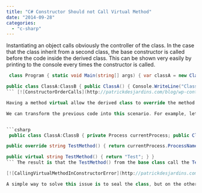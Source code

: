```yaml
---
title: "C# Constructor Should not Call Virtual Method"
date: "2014-09-28"
categories: 
  - "c-sharp"
---
```


Instantiating an object calls obviously the controller of the class. In the case that the class inherit from a second class, the base constructor is called before the code inside the derived class. This can be shown very easily by printing to the console every times the constructor is called. 
```csharp
 class Program { static void Main(string[] args) { var classA = new ClassA(); Console.ReadLine(); } }

public class ClassA:ClassB { public ClassA() { Console.WriteLine("ClassA Constructor"); } } public class ClassB { public ClassB() { Console.WriteLine("ClassB Constructor"); } } 
``` [![ConstructorOrderCalls](http://patrickdesjardins.com/blog/wp-content/uploads/2014/06/ConstructorOrderCalls-400x345.png)](http://patrickdesjardins.com/blog/c-constructor-should-not-call-virtual-method/constructorordercalls)

Having a method virtual allow the derived class to override the method. If the base class call the method, this one call, if overrided, call the one in the derived class. This mean that if you are instantiating value in the derived class that this one will not have the data instantiated yet. This can produce unexpected error like having null reference or working with a set of data that is not initialized with the desired value. The problem is that in the life time of the class, this one could be inherited which create new unexpected scenarios of where the virtual method is defined.

We can transform the previous code into this scenario. For example, let's create a new virtual method where we return a string. In the derived class, we will return the name of the current process. In the base class, we return a simple string. The derived class must instantiated the Process object to get information about the current process. This has been instantiated in the constructor. Since it will be called after that the base constructor is done with its initialization and since the base constructor call the virtual method, this one will crash. The error occurs because the base class call the method that is overrided. The override is executed. It uses a variable that is not yet instanciated.


```csharp
 public class ClassA:ClassB { private Process currentProcess; public ClassA() { Console.WriteLine("ClassA Constructor"); currentProcess = Process.GetCurrentProcess(); }

public override string TestMethod() { return currentProcess.ProcessName; } } public class ClassB { public ClassB() { Console.WriteLine("ClassB Constructor"); TestMethod(); }

public virtual string TestMethod() { return "Test"; } } 
``` The result is that the TestMethod() from the base class call the TestMethod() of the derived class and crash at the currentProcess line.

[![CallingVirtualMethodInConstructorError](http://patrickdesjardins.com/blog/wp-content/uploads/2014/06/CallingVirtualMethodInConstructorError-400x240.png)](http://patrickdesjardins.com/blog/c-constructor-should-not-call-virtual-method/callingvirtualmethodinconstructorerror)

A simple way to solve this issue is to seal the class, but on the other hand, limit the possibility of expending your class and force you to not have virtual method on this sealed class. Or, you can limit the calls of virtual method inside constructor.
